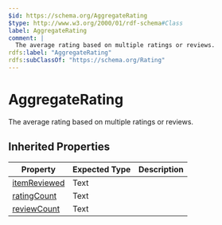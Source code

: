 ```yaml
---
$id: https://schema.org/AggregateRating
$type: http://www.w3.org/2000/01/rdf-schema#Class
label: AggregateRating
comment: |
  The average rating based on multiple ratings or reviews.
rdfs:label: "AggregateRating"
rdfs:subClassOf: "https://schema.org/Rating"
---
```


# AggregateRating

The average rating based on multiple ratings or reviews.

## Inherited Properties

| Property | Expected Type | Description |
| --- | --- | --- |
| [itemReviewed](https://schema.org/itemReviewed) | Text |  |
| [ratingCount](https://schema.org/ratingCount) | Text |  |
| [reviewCount](https://schema.org/reviewCount) | Text |  |
